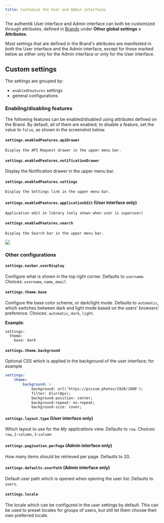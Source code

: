 ```yaml
---
title: Customize the User and Admin interfaces
---
```


The authentik User interface and Admin interface can both be customized through attributes, defined in [Brands](../../../sys-mgmt/brands.md) under **Other global settings > Attributes**.

Most settings that are defined in the Brand's attributes are manifested in _both_ the User interface and the Admin interface, except for those marked below as either only for the Admin interface or only for the User interface.

## Custom settings

The settings are grouped by:

- `enabledFeatures` settings
- general configurations

### Enabling/disabling features

The following features can be enabled/disabled using attributes defined on the Brand. By default, all of them are enabled; to disable a feature, set the value to `false`, as shown in the screenshot below.

#### `settings.enabledFeatures.apiDrawer`

    Display the API Request drawer in the upper menu bar.

#### `settings.enabledFeatures.notificationDrawer`

Display the Notification drawer in the upper menu bar.

#### `settings.enabledFeatures.settings`

    Display the Settings link in the upper menu bar.

#### `settings.enabledFeatures.applicationEdit` (User interface only)

    Application edit in library (only shown when user is superuser)

#### `settings.enabledFeatures.search`

    Display the Search bar in the upper menu bar.

![](./global-attributes.png)

### Other configurations

#### `settings.navbar.userDisplay`

Configure what is shown in the top right corner. Defaults to `username`. Choices: `username`, `name`, `email`

#### `settings.theme.base`

Configure the base color scheme, or dark/light mode. Defaults to `automatic`, which switches between dark and light mode based on the users' browsers' preference. Choices: `automatic`, `dark`, `light`.

**Example**:

```
settings:
  theme:
    base: dark
```

#### `settings.theme.background`

Optional CSS which is applied in the background of the user interface; for example

```yaml
settings:
    theme:
        background: >
            background: url('https://picsum.photos/1920/1080');
            filter: blur(8px);
            background-position: center;
            background-repeat: no-repeat;
            background-size: cover;
```

#### `settings.layout.type` (User interface only)

Which layout to use for the _My applications_ view. Defaults to `row`. Choices: `row`, `2-column`, `3-column`

#### `settings.pagination.perPage` (Admin interface only)

How many items should be retrieved per page. Defaults to 20.

#### `settings.defaults.userPath` (Admin interface only)

Default user path which is opened when opening the user list. Defaults to `users`.

#### `settings.locale`

The locale which can be configured in the user settings by default. This can be used to preset locales for groups of users, but still let them choose their own preferred locale.


<Global />
